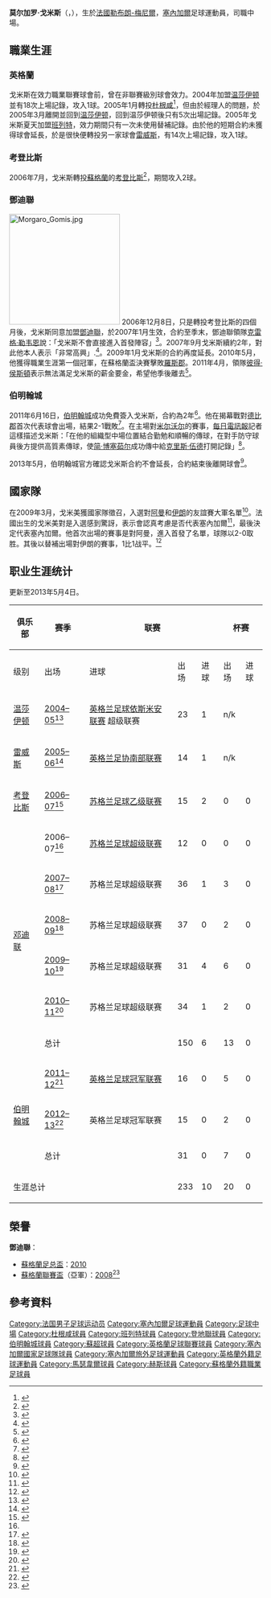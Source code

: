 {{noteTA|G1=足球|G2=英超|G3=FAcup
|T=zh-hans:莫尔加罗·戈米斯;zh-hk:摩加路·高美斯;zh-tw:莫爾加羅·戈米斯; 
}}
{{Infobox football biography
| name           = Morgaro Gomis
| image          = File:Morgarogomisforwiki.png
| image_size     = 300px
| caption        = 
| fullname       = Morgaro Lima Gomis<ref>{{cite web |url=http://www.football-league.co.uk/staticFiles/4e/bd/0,,10794~179534,00.pdf |format=PDF |page=4 |title=Professional retain lists & free transfers 2012/13 |publisher=The Football League |date=May 2013 |accessdate=15 June 2013 |deadurl=yes |archiveurl=https://web.archive.org/web/20131012034401/http://www.football-league.co.uk/staticFiles/4e/bd/0,,10794~179534,00.pdf |archivedate=2013-10-12}}</ref>
| birth_date     = {{Birth date and age|1985|7|14|df=y}}
| birth_place    = [[法國|法國]][[勒布朗-梅尼爾|勒布朗-梅尼爾]]<ref>{{cite book |editor1-first=Glenda |editor1-last=Rollin |editor2-first=Jack |editor2-last=Rollin |title=Sky Sports Football Yearbook 2012–2013 |year=2012 |publisher=Headline |location=London |isbn=978-0-7553-6356-8 |page=428 |edition=43rd}}</ref>
| height         = {{height|m=1.70}}
| youthyears1    = –
| youthclubs1    = [[蒙彼利埃足球俱乐部|蒙彼利埃]]
| currentclub    = [[吉蘭丹足球協會|吉蘭丹]]
| clubnumber     = 
| position       = [[防守中場|防守中場]]
| years1         = 2004–2005 |clubs1 = [[温莎伊顿足球俱乐部|温莎伊顿]]              |caps1 = 18   |goals1 = 1
| years2         = 2005      |clubs2 = [[杜根咸足球會|杜根咸]]  |caps2 = 0    |goals2 = 0
| years3         = 2005      |clubs3 = [[温莎伊顿足球俱乐部|温莎伊顿]]              |caps3 = 5    |goals3 = 0
| years4         = 2005      |clubs4 = [[班列特足球會|班列特]]                              |caps4 = 0    |goals4 = 0
| years5         = 2005–2006 |clubs5 = [[雷威斯足球會|雷威斯]]                                |caps5 = 14   |goals5 = 1
| years6         = 2006–2007 |clubs6 = [[考登比斯足球俱樂部|考登比斯]]                    |caps6 = 15   |goals6 = 2
| years7         = 2007–2011 |clubs7 = [[鄧迪聯足球俱樂部|鄧迪聯]]                |caps7 = 150  |goals7 = 6
| years8         = 2011–2013 |clubs8 = [[伯明翰城足球俱乐部|伯明翰城]]            |caps8 = 31   |goals8 = 0
| years9         = 2013–2014 |clubs9 = [[鄧迪聯足球俱樂部|鄧迪聯]]            |caps9 = 16   |goals9 = 0
| years10         = 2014–2016 |clubs9 = [[赫斯足球會|赫斯]]            |caps10 = 51   |goals10 = 1
| years11        = 2016     |clubs11= → [[馬瑟韋爾足球會|馬瑟韋爾]] (外借)             |caps11= 10  |goals11= 0
| years12        = 2016     |clubs12=  [[吉蘭丹足球協會|吉蘭丹]]     
| nationalyears1 = 2009
| nationalteam1  = [[塞內加爾國家足球隊|塞內加爾]]
| nationalcaps1  = 2
| nationalgoals1 = 0
| club-update    = 2013年5月8日
| nationalteam-update =
}}

'''莫尔加罗·戈米斯'''（{{lang-fr|'''Morgaro Gomis'''}}，{{bd|1985年|7月14日}}），生於[[法國|法國]][[勒布朗-梅尼爾|勒布朗-梅尼爾]]，[[塞內加爾國家足球隊|塞內加爾]]足球運動員，司職中場。

==職業生涯==
===英格蘭===
戈米斯在效力職業聯賽球會前，曾在非聯賽級別球會效力。2004年加盟[[温莎伊顿足球俱乐部|温莎伊顿]]並有18次上場記錄，攻入1球。2005年1月轉投[[杜根咸足球會|杜根咸]]<ref name="dag">{{cite news|url=http://news.bbc.co.uk/sport1/hi/football/teams/d/dagenham_and_redbridge/4196307.stm|title=Daggers snap up midfielder Gomis|publisher=BBC Sport|date=21 January 2005}}</ref>，但由於經理人的問題，於2005年3月離開並回到[[温莎伊顿足球俱乐部|温莎伊顿]]，回到温莎伊顿後只有5次出場記錄。2005年戈米斯夏天加盟[[班列特足球會|班列特]]，效力期間只有一次未使用替補記錄。由於他的短期合約未獲得球會延長，於是很快便轉投另一家球會[[雷威斯足球會|雷威斯]]，有14次上場記錄，攻入1球。

===考登比斯===
2006年7月，戈米斯轉投[[蘇格蘭|蘇格蘭]]的[[考登比斯足球俱樂部|考登比斯]]<ref name="cowden">{{cite news|url=http://news.bbc.co.uk/sport1/hi/football/teams/c/cowdenbeath/5195376.stm|title=Gomis wins deal at Central Park|publisher=BBC Sport|date=19 July 2006}}</ref>，期間攻入2球。

===鄧迪聯===
[[File:Morgaro_Gomis.jpg|220px]]
2006年12月8日，只是轉投考登比斯的四個月後，戈米斯同意加盟[[鄧迪聯足球俱樂部|鄧迪聯]]，於2007年1月生效，合約至季末，鄧迪聯領隊[[克雷格·勒韦恩|克雷格·勒韦恩]]說：「戈米斯不會直接進入首發陣容」<ref name="united">{{cite news|url=http://news.bbc.co.uk/sport1/hi/football/teams/d/dundee_utd/6220462.stm|title=Gomis makes Dundee United switch|publisher=BBC Sport website|date=8 September 2006}}</ref>。2007年9月戈米斯續約2年，對此他本人表示「非常高興」.<ref name="utdcontract">{{cite news|url=http://news.bbc.co.uk/sport1/hi/football/teams/d/dundee_utd/7000965.stm|title=Gomis extends Dundee Utd contract|publisher=BBC Sport website|date=18 September 2007}}</ref>。2009年1月戈米斯的合約再度延長。2010年5月，他獲得職業生涯第一個冠軍，在蘇格蘭盃決賽擊敗[[罗斯郡足球俱乐部|羅斯郡]]。2011年4月，領隊[[彼得·侯斯頓|彼得·侯斯頓]]表示無法滿足戈米斯的薪金要金，希望他季後離去<ref>{{cite news | date=29 April 2011 | url=http://news.bbc.co.uk/sport1/hi/football/13214101.stm | title=Conway, Buaben and Gomis to leave Dundee United | publisher=BBC Sport website}}</ref>。

===伯明翰城===
2011年6月16日，[[伯明翰城足球俱乐部|伯明翰城]]成功免費簽入戈米斯，合約為2年<ref>{{cite web |title=Gomis deal a go go |url=http://www.bcfc.com/page/News/NewsDetail/0,,10412~2377520,00.html |publisher=Birmingham City F.C |date=16 June 2011 |accessdate=16 June 2011 |deadurl=yes |archiveurl=https://web.archive.org/web/20110619114521/http://www.bcfc.com/page/News/NewsDetail/0,,10412~2377520,00.html |archivedate=2011年6月19日 }}</ref>。他在揭幕戰對[[德比郡足球俱乐部|德比郡]]首次代表球會出場，結果2-1戰敗<ref>{{cite news |url=http://news.bbc.co.uk/sport1/hi/football/14352007.stm |title=Derby 2–1 Birmingham |publisher=BBC Sport |date=6 August 2011 |accessdate=7 August 2011}}</ref>。在主場對[[米尔沃尔足球俱乐部|米尔沃尔]]的賽事，[[每日電訊報|每日電訊報]]記者這樣描述戈米斯：「在他的組織型中場位置結合勤勉和順暢的傳球，在對手防守球員後方提供高質素傳球，使[[简·博塞茹尔|简·博塞茹尔]]成功傳中給[[克里斯·伍德_(足球运动员)|克里斯·伍德]]打開記錄」<ref>{{cite news |url=http://www.telegraph.co.uk/sport/football/teams/birmingham-city/8756260/Birmingham-City-3-Millwall-O-match-report.html |title=Birmingham City 3 Millwall 0: match report |first=Thore |last=Haugstad |newspaper=The Telegraph |date=11 September 2011 |accessdate=12 January 2012}}</ref>。

2013年5月，伯明翰城官方確認戈米斯合約不會延長，合約結束後離開球會<ref>{{cite news |url=http://www.birminghammail.co.uk/sport/football/football-news/birmingham-city-release-four-senior-3414796 |title=Blues release four senior players but five are offered new deals |author=Tattum, Colin |newspaper=Birmingham Mail |date=5 May 2013 |accessdate=8 May 2013}}</ref>。

==國家隊==
在2009年3月，戈米美獲國家隊徵召，入選對[[阿曼|阿曼]]和[[伊朗|伊朗]]的友誼賽大軍名單<ref>{{cite web |url=http://www.dundeeunitedfc.co.uk/index.asp?tm=2&nid=3174&cd=2009&cd1=3 |title=International call-ups |date=16 March 2009 |publisher=Dundee United F.C |accessdate=16 March 2009 |deadurl=yes |archiveurl=https://web.archive.org/web/20120314042934/http://www.dundeeunitedfc.co.uk/index.asp?tm=2&nid=3174&cd=2009&cd1=3 |archivedate=2012-03-14}}</ref>。法國出生的戈米美對是入選感到驚訝，表示會認真考慮是否代表塞內加爾<ref>{{cite news |last=Roache |first=Ian |title=Gomis considers shock cap call from Senegal |work=The Courier |date=17 March 2009 |url=http://www.thecourier.co.uk/output/2009/03/17/sportstory12783481t0.asp |accessdate=17 March 2009 |deadurl=yes |archiveurl=https://web.archive.org/web/20110605015115/http://www.thecourier.co.uk/output/2009/03/17/sportstory12783481t0.asp |archivedate=2011-06-05}}</ref>，最後決定代表塞內加爾。他首次出場的賽事是對阿曼，進入首發了名單，球隊以2-0取胜。其後以替補出場對伊朗的賽事，1比1战平。<ref>{{cite news |url=http://www.aps.sn/spip.php/images/aps.php?page=articles&id_article=57882 |title=Dundee United veut garder Morgaro Gomis |language=fr |trans_title=Dundee United want to keep Morgaro Gomis |agency=Agence de Presse Sénégalaise |date=16 July 2009 |accessdate=13 March 2012 }}{{dead link|date=2018年4月 |bot=InternetArchiveBot |fix-attempted=yes }}</ref>

==职业生涯统计==
更新至2013年5月4日。
{| class="wikitable" style="text-align: center;"
|-
! rowspan="2"|俱乐部 !! rowspan="2"|赛季 !! colspan="3"|联赛 !! colspan="2"|杯赛 !! colspan="2"|联赛 !! colspan="2"|其他 !! colspan="2"|总计
|-
! 级别 !!出场 !! 进球 !! 出场 !! 进球 !! 出场 !! 进球 !! 出场 !! 进球 !! 出场 !! 进球
|-
| [[温莎伊顿足球俱乐部|温莎伊顿]] || [[2004–05_in_English_football|2004–05]]<ref>{{cite web |url=http://www.soccerfactsuk.co.uk/s2004/player_details.php?playerid=527 |title=Player Details: Season 2004-2005: Morgaro Gomis |publisher=SoccerFactsUK |accessdate=7 November 2011 |archive-url=https://web.archive.org/web/20160303233821/http://www.soccerfactsuk.co.uk/s2004/player_details.php?playerid=527 |archive-date=2016-03-03 |dead-url=yes }}</ref>
| [[英格兰足球依斯米安联赛|英格兰足球依斯米安联赛]] 超级联赛 || 23 || 1 || colspan="2"| n/k || colspan="2"| — || colspan="2"| n/k || 23 || 1
|-
| [[雷威斯足球會|雷威斯]] || [[2005–06_in_English_football|2005–06]]<ref>{{cite web |url=http://www.soccerfactsuk.co.uk/s2005/player_details.php?playerid=527 |title=Player Details: Season 2005-2006: Morgaro Gomis |publisher=SoccerFactsUK |accessdate=7 November 2011 |archive-url=https://web.archive.org/web/20160603175416/http://www.soccerfactsuk.co.uk/s2005/player_details.php?playerid=527 |archive-date=2016-06-03 |dead-url=yes }}</ref>
| [[英格兰足协南部联赛|英格兰足协南部联赛]] || 14 || 1 || colspan="2"| n/k || colspan="2"| — || colspan="2"| n/k || 14 || 1
|-
| [[考登比斯足球俱乐部|考登比斯]] || [[2006–07_in_Scottish_football|2006–07]]<ref name=sbase2006>{{cite web |url=http://www.soccerbase.com/players/player.sd?player_id=41509&season_id=136 |title=Games played by Morgaro Gomis in 2006/2007 |work=Soccerbase |publisher=Centurycomm |accessdate=7 November 2011}}</ref>
| [[苏格兰足球乙级联赛|苏格兰足球乙级联赛]] || 15 || 2 || 0 || 0 || 2 || 0 || 2 || 0 || 19 || 2
|-
| rowspan="6"|[[邓迪联足球俱乐部|邓迪联]] || 2006–07<ref name=sbase2006/>
| [[苏格兰足球超级联赛|苏格兰足球超级联赛]] || 12 || 0 || 0 || 0 || 0 || 0 || 0 || 0 || 12 || 0
|-
| [[2007–08_in_Scottish_football|2007–08]]<ref>{{cite web |url=http://www.soccerbase.com/players/player.sd?player_id=41509&season_id=137 |title=Games played by Morgaro Gomis in 2007/2008 |work=Soccerbase |publisher=Centurycomm |accessdate=7 November 2011}}</ref>
| 苏格兰足球超级联赛 || 36 || 1 || 3 || 0 || 5 || 1 || 0 || 0 || 44 || 2
|-
| [[2008–09_in_Scottish_football|2008–09]]<ref>{{cite web |url=http://www.soccerbase.com/players/player.sd?player_id=41509&season_id=138 |title=Games played by Morgaro Gomis in 2008/2009 |work=Soccerbase |publisher=Centurycomm |accessdate=7 November 2011}}</ref>
| 苏格兰足球超级联赛 || 37 || 0 || 2 || 0 || 4 || 0 || 0 || 0 || 43 || 0
|-
| [[2009–10_in_Scottish_football|2009–10]]<ref>{{cite web |url=http://www.soccerbase.com/players/player.sd?player_id=41509&season_id=139 |title=Games played by Morgaro Gomis in 2009/2010 |work=Soccerbase |publisher=Centurycomm |accessdate=7 November 2011}}</ref>
| 苏格兰足球超级联赛 || 31 || 4 || 6 || 0 || 2 || 0 || 0 || 0 || 39 || 4
|-
| [[2010–11_in_Scottish_football|2010–11]]<ref>{{cite web |url=http://www.soccerbase.com/players/player.sd?player_id=41509&season_id=140 |title=Games played by Morgaro Gomis in 2010/2011 |work=Soccerbase |publisher=Centurycomm |accessdate=7 November 2011}}</ref>
| 苏格兰足球超级联赛 || 34 || 1 || 2 || 0 || 2 || 0 || 2 || 0 || 40 || 1
|-
!colspan="2"|总计 !! 150 !! 6 !! 13 !! 0 !! 13 !! 1 !! 2 !! 0 !! 178 !! 7
|-
| rowspan="3"|[[伯明翰城足球俱乐部|伯明翰城]] || [[2011–12_in_English_football|2011–12]]<ref>{{cite web |url=http://www.soccerbase.com/players/player.sd?player_id=41509&season_id=141 |title=Games played by Morgaro Gomis in 2011/2012 |work=Soccerbase |publisher=Centurycomm |accessdate=28 April 2012}}</ref>
| [[英格兰足球冠军联赛|英格兰足球冠军联赛]] || 16 || 0 || 5 || 0 || 1 || 0 || 2 || 0 || 24 || 0
|-
|[[2012–13_in_English_football|2012–13]]<ref>{{cite web |url=http://www.soccerbase.com/players/player.sd?player_id=41509&season_id=142 |title=Games played by Morgaro Gomis in 2012/2013 |work=Soccerbase |publisher=Centurycomm |accessdate=4 May 2013}}</ref>
| 英格兰足球冠军联赛 || 15 || 0 || 2 || 0 || 2 || 0 || 0 || 0 || 19 || 0
|-
!colspan="2"| 总计!! 31 !! 0 !! 7 !! 0 !! 3 !! 0 !! 2 !! 0 !! 43 !! 0
|-
! colspan="3"|生涯总计 !! 233 !! 10 !! 20 !! 0 !! 18 !! 1 !! 6 !! 0 !! 277 !! 11
|}

==榮譽==
'''鄧迪聯'''：
*[[蘇格蘭足总盃|蘇格蘭足总盃]]：[[2010年蘇格蘭足总盃決賽|2010]]
*[[蘇格蘭聯賽盃|蘇格蘭聯賽盃]]（亞軍）：[[2008年蘇格蘭聯賽盃決賽|2008]]<ref>{{cite news |url=http://news.bbc.co.uk/sport1/hi/7296157.stm |title=Dundee Utd 2–2 Rangers |first=Thomas |last=McGuigan |publisher=BBC Sport |date=16 March 2008 |accessdate=25 April 2012}}</ref>

==參考資料==
{{Reflist|2}}

{{DEFAULTSORT:Gomis, Morgaro}}
[[Category:法国男子足球运动员|Category:法国男子足球运动员]]
[[Category:塞內加爾足球運動員|Category:塞內加爾足球運動員]]
[[Category:足球中場|Category:足球中場]]
[[Category:杜根咸球員|Category:杜根咸球員]]
[[Category:班列特球員|Category:班列特球員]]
[[Category:登地聯球員|Category:登地聯球員]]
[[Category:伯明翰城球員|Category:伯明翰城球員]]
[[Category:蘇超球員|Category:蘇超球員]]
[[Category:英格蘭足球聯賽球員|Category:英格蘭足球聯賽球員]]
[[Category:塞內加爾國家足球隊球員|Category:塞內加爾國家足球隊球員]]
[[Category:塞內加爾旅外足球運動員|Category:塞內加爾旅外足球運動員]]
[[Category:英格蘭外籍足球運動員|Category:英格蘭外籍足球運動員]]
[[Category:馬瑟韋爾球員|Category:馬瑟韋爾球員]]
[[Category:赫斯球員|Category:赫斯球員]]
[[Category:蘇格蘭外籍職業足球員|Category:蘇格蘭外籍職業足球員]]